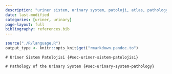 ```yaml
---
description: "uriner sistem, urinary system, patoloji, atlas, pathology, whole slide image"
date: last-modified
categories: [uriner, urinary]
page-layout: full
bibliography: references.bib
---
```


```r
source("./R/language.R")
output_type <- knitr::opts_knit$get("rmarkdown.pandoc.to")
```



```asis
# Uriner Sistem Patolojisi {#sec-uriner-sistem-patolojisi}
```

```asis
# Pathology of the Urinary System {#sec-urinary-system-pathology}
```
